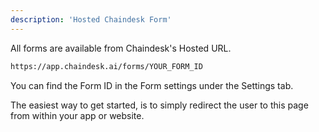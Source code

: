 ```yaml
---
description: 'Hosted Chaindesk Form'
---
```


All forms are available from Chaindesk's Hosted URL.

```bash
https://app.chaindesk.ai/forms/YOUR_FORM_ID
```

<Note>
  You can find the Form ID in the Form settings under the Settings tab.
</Note>

The easiest way to get started, is to simply redirect the user to this page from within your app or website.
